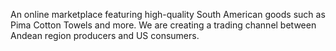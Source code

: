 An online marketplace featuring high-quality South American goods such as Pima Cotton Towels and more. We are creating a trading channel between Andean region producers and US consumers.